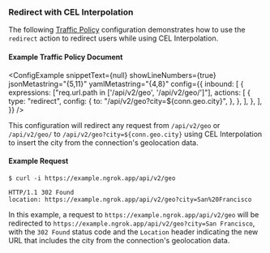 
### Redirect with CEL Interpolation

The following [Traffic Policy](/docs/http/traffic-policy/index.mdx)
configuration demonstrates how to use the `redirect` action to redirect users
while using CEL Interpolation.

#### Example Traffic Policy Document

<ConfigExample
	snippetText={null}
	showLineNumbers={true}
	jsonMetastring="{5,11}"
	yamlMetastring="{4,8}"
	config={{
		inbound: [
			{
				expressions: ["req.url.path in ['/api/v2/geo', '/api/v2/geo/']"],
				actions: [
					{
						type: "redirect",
						config: {
							to: "/api/v2/geo?city=${conn.geo.city}",
						},
					},
				],
			},
		],
	}}
/>

This configuration will redirect any request from `/api/v2/geo` or `/api/v2/geo/`
to `/api/v2/geo?city=${conn.geo.city}` using CEL Interpolation to insert the
city from the connection's geolocation data.

#### Example Request

```shell
$ curl -i https://example.ngrok.app/api/v2/geo
```

```http
HTTP/1.1 302 Found
location: https://example.ngrok.app/api/v2/geo?city=San%20Francisco
```

In this example, a request to `https://example.ngrok.app/api/v2/geo` will be
redirected to `https://example.ngrok.app/api/v2/geo?city=San Francisco`, with
the `302 Found` status code and the `Location` header indicating the new URL
that includes the city from the connection's geolocation data.
